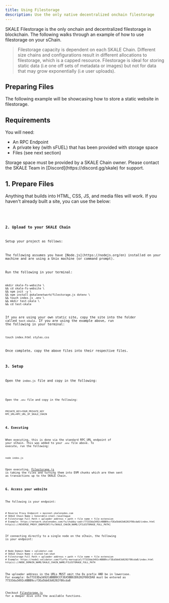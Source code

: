 ```yaml
---
title: Using Filestorage
description: Use the only native decentralized onchain filestorage
---
```



SKALE Filestorage is the only onchain and decentralized filestorage in blockchain. The following walks through an example of how to use filestorage on your sChain.

> Filestorage capacity is dependent on each SKALE Chain. Different size chains and configurations result in different allocations to filestorage, which is a capped resource. Filestorage is ideal for storing static data (i.e one off sets of metadata or images) but not for data that may grow exponentially (i.e user uploads).

## Preparing Files

The following example will be showcasing how to store a static website in filestorage.

## Requirements
You will need:
- An RPC Endpoint
- A private key (with sFUEL) that has been provided with storage space
- Files (see next section)

<Aside type="note">
Storage space must be provided by a SKALE Chain owner. Please contact the SKALE Team in [Discord](https://discord.gg/skale) for support.
</Aside>

## 1. Prepare Files

Anything that builds into HTML, CSS, JS, and media files will work. If you haven't already built a site, you can use the below:

<Code code={indexHtmlCode} lang="html" title="index.html" />
<Code code={stylesCssCode} lang="css" title="styles.css" />

### 2. Upload to your SKALE Chain

Setup your project as follows:
<Aside type="note">
The following assumes you have [Node.js](https://nodejs.org/en) installed on your machine and are using a Unix machine (or command prompt).
</Aside>

Run the following in your terminal:

```shell
mkdir skale-fs-website \
&& cd skale-fs-website \
&& npm init -y \
&& npm install @skalenetwork/filestorage.js dotenv \
&& touch index.js .env \
&& mkdir test-skale \
&& cd test-skale
```

If you are using your own static site, copy the site into the folder called `test-skale`. If you are using the example above,
run the following in your terminal:

```shell
touch index.html styles.css
```

Once complete, copy the above files into their respective files.

### 3. Setup

Open the `index.js` file and copy in the following:

<Code code={filestorageUploadCode} lang="js" title="index.js" />

Open the `.env` file and copy in the following:

```text
PRIVATE_KEY=YOUR_PRIVATE_KEY
RPC_URL=RPC_URL_OF_SKALE_CHAIN
```

### 4. Executing

When executing, this is done via the standard RPC_URL endpoint of your sChain. This was added to your `.env` file above.
To execute, run the following:

```shell
node index.js
```

Upon executing, [Filestorage.js](https://github.com/skalenetwork/filestorage.js) is taking the files and turning them into EVM chunks which are then sent as transactions
up to the SKALE Chain.

### 6. Access your website

The following is your endpoint:

```shell
# Reverse Proxy Endpoint = mainnet.skalenodes.com
# SKALE Chain Name = honorable-steel-rasalhague
# Filestorage Full Path = uploader address + path + file name + file extension 
# Example: https://network.skalenodes.com/fs/chubby-sadr/77333da3492c4BBB9ccf3Ea5bb63d6202f86cda8/index.html
http(s)://REVERSE_PROXY_ENDPOINT/fs/SKALE_CHAIN_NAME/[FILESTORAGE_FULL_PATH]
```

If connecting directly to a single node on the sChain, the following is your endpoint:

```shell
# Node Domain Name = validator.com
# SKALE Chain Name = elated-tan-skat
# Filestorage Full Path = uploader address + path + file name + file extension 
# Example: https://node1.validator.com/fluffy-marsupial/77333da3492c4BBB9ccf3Ea5bb63d6202f86cda8/index.html
http(s)://NODE_DOMAIN_NAME/SKALE_CHAIN_NAME/FILESTORAGE_FULL_PATH
```

<Aside type="note">
The uploader address in the URLs MUST omit the 0x prefix AND be in lowercase.
For example: 0x77333Da3492C4BBB9CCF3EA5BB63D6202F86CDA8 must be entered as 77333da3492c4BBB9ccf3Ea5bb63d6202f86cda8
</Aside>

Checkout [Filestorage.js](/building-applications/libraries/filestorage-js) for a deeper dive into the available functions.